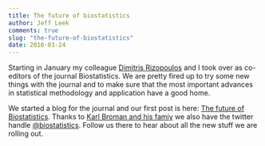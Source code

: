 ```yaml
---
title: The future of biostatistics
author: Jeff Leek
comments: true
slug: "the-future-of-biostatistics"
date: 2016-03-24
---
```


Starting in January my colleague [Dimitris Rizopoulos](https://twitter.com/drizopoulos) and I took over as co-editors of the journal
Biostatistics. We are pretty fired up to try some new things with the journal and to make sure that the most important advances
in statistical methodology and application have a good home. 

We started a blog for the journal and our first post is here: [The future of Biostatistics](https://medium.com/@biostatistics/the-future-of-biostatistics-5aa8246e14b4#.uk1gat5sr). Thanks to [Karl Broman
and his famiy](https://twitter.com/kwbroman/status/695306823365169154) we also have the twitter handle [@biostatistics](https://twitter.com/biostatistics). Follow us there to hear about all the new stuff we are rolling out. 


